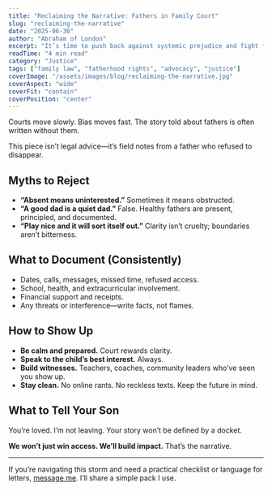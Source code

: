 ```yaml
---
title: "Reclaiming the Narrative: Fathers in Family Court"
slug: "reclaiming-the-narrative"
date: "2025-06-30"
author: "Abraham of London"
excerpt: "It’s time to push back against systemic prejudice and fight for fatherhood."
readTime: "4 min read"
category: "Justice"
tags: ["family law", "fatherhood rights", "advocacy", "justice"]
coverImage: "/assets/images/blog/reclaiming-the-narrative.jpg"
coverAspect: "wide"
coverFit: "contain"
coverPosition: "center"
---
```


Courts move slowly. Bias moves fast. The story told about fathers is often written without them.

This piece isn’t legal advice—it’s field notes from a father who refused to disappear.

## Myths to Reject

- **“Absent means uninterested.”** Sometimes it means obstructed.  
- **“A good dad is a quiet dad.”** False. Healthy fathers are present, principled, and documented.  
- **“Play nice and it will sort itself out.”** Clarity isn’t cruelty; boundaries aren’t bitterness.

## What to Document (Consistently)

- Dates, calls, messages, missed time, refused access.  
- School, health, and extracurricular involvement.  
- Financial support and receipts.  
- Any threats or interference—write facts, not flames.

## How to Show Up

- **Be calm and prepared.** Court rewards clarity.  
- **Speak to the child’s best interest.** Always.  
- **Build witnesses.** Teachers, coaches, community leaders who’ve seen you show up.  
- **Stay clean.** No online rants. No reckless texts. Keep the future in mind.

## What to Tell Your Son

You’re loved. I’m not leaving. Your story won’t be defined by a docket.

**We won’t just win access. We’ll build impact.** That’s the narrative.

---

If you’re navigating this storm and need a practical checklist or language for letters, [message me](/contact). I’ll share a simple pack I use.
